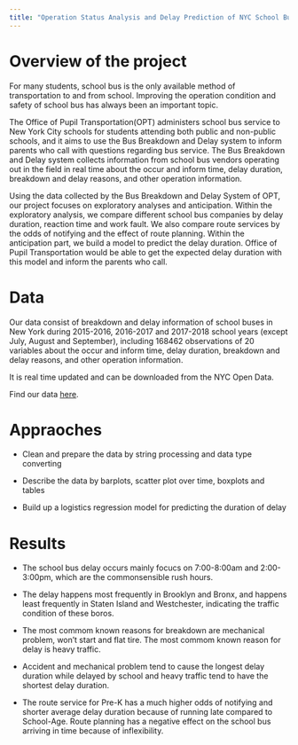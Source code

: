 ```yaml
---
title: "Operation Status Analysis and Delay Prediction of NYC School Bus "
---
```


# Overview of the project 

For many students, school bus is the only available method of transportation to and from school. Improving the operation condition and safety of school bus has always been an important topic. 

The Office of Pupil Transportation(OPT) administers school bus service to New York City schools for students attending both public and non-public schools, and it aims to use the Bus Breakdown and Delay system to inform parents who call with questions regarding bus service. The Bus Breakdown and Delay system collects information from school bus vendors operating out in the field in real time about the occur and inform time, delay duration, breakdown and delay reasons, and other operation information.

Using the data collected by the Bus Breakdown and Delay System of OPT, our project focuses on exploratory analyses and anticipation. Within the exploratory analysis, we compare different school bus companies by delay duration, reaction time and work fault. We also compare route services by the odds of notifying and the effect of route planning. Within the anticipation part, we build a model to predict the delay duration. Office of Pupil Transportation would be able to get the expected delay duration with this model and inform the parents who call.

# Data

Our data consist of breakdown and delay information of school buses in New York during 2015-2016, 2016-2017 and 2017-2018 school years (except July, August and September), including 168462 observations of 20 variables about the occur and inform time, delay duration, breakdown and delay reasons, and other operation information. 

It is real time updated and can be downloaded from the NYC Open Data.

Find our data [here](Bus_Breakdown_and_Delays.csv).


# Appraoches

* Clean and prepare the data by string processing and data type converting

* Describe the data by barplots, scatter plot over time, boxplots and tables

* Build up a logistics regression model for predicting the duration of delay

# Results

* The school bus delay occurs mainly focucs on 7:00-8:00am and 2:00-3:00pm, which are the commonsensible rush hours. 

* The delay happens most frequently in Brooklyn and Bronx, and happens least frequently in Staten Island and Westchester, indicating the traffic condition of these boros.

* The most commom known reasons for breakdown are mechanical problem, won’t start and flat tire. The most commom known reason for delay is heavy traffic.

* Accident and mechanical problem tend to cause the longest delay duration while delayed by school and heavy traffic tend to have the shortest delay duration.

* The route service for Pre-K has a much higher odds of notifying and shorter average delay duration because of running late compared to School-Age. Route planning has a negative effect on the school bus arriving in time because of inflexibility.




